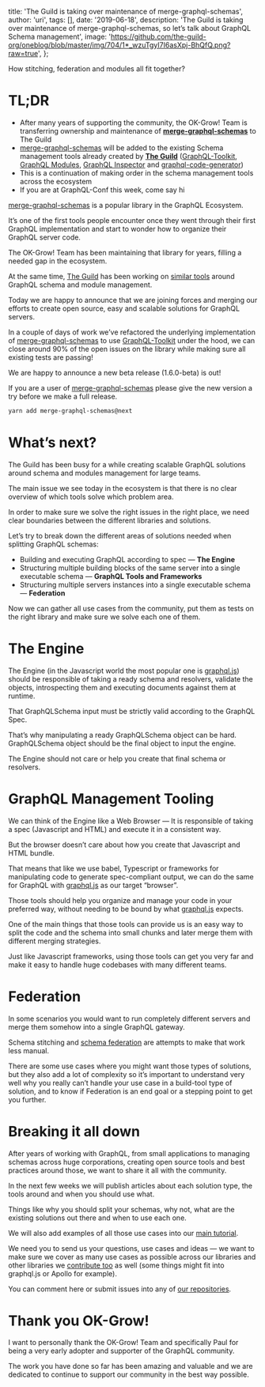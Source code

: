 
  title: 'The Guild is taking over maintenance of merge-graphql-schemas',
  author: 'uri',
  tags: [],
  date: '2019-06-18',
  description:
    'The Guild is taking over maintenance of merge-graphql-schemas, so let’s talk about GraphQL Schema management',
  image:
    'https://github.com/the-guild-org/oneblog/blob/master/img/704/1*_wzuTgyI7I6asXpj-BhQfQ.png?raw=true',
};


How stitching, federation and modules all fit together?

# TL;DR

- After many years of supporting the community, the OK-Grow! Team is transferring ownership and maintenance of [**merge-graphql-schemas**](https://github.com/urigo/merge-graphql-schemas) to The Guild
- [merge-graphql-schemas](https://github.com/urigo/merge-graphql-schemas) will be added to the existing Schema management tools already created by [**The Guild**](https://github.com/the-guild-org) ([GraphQL-Toolkit](https://github.com/ardatan/graphql-toolkit), [GraphQL Modules](https://github.com/urigo/graphql-modules), [GraphQL Inspector](https://github.com/kamilkisiela/graphql-inspector) and [graphql-code-generator](https://graphql-code-generator.com/))
- This is a continuation of making order in the schema management tools across the ecosystem
- If you are at GraphQL-Conf this week, come say hi

[merge-graphql-schemas](https://github.com/urigo/merge-graphql-schemas) is a popular library in the GraphQL Ecosystem.

It’s one of the first tools people encounter once they went through their first GraphQL implementation and start to wonder how to organize their GraphQL server code.

The OK-Grow! Team has been maintaining that library for years, filling a needed gap in the ecosystem.

At the same time, [The Guild](https://github.com/the-guild-org) has been working on [similar tools](https://github.com/the-guild-org/Stack) around GraphQL schema and module management.

Today we are happy to announce that we are joining forces and merging our efforts to create open source, easy and scalable solutions for GraphQL servers.

In a couple of days of work we’ve refactored the underlying implementation of [merge-graphql-schemas](https://github.com/urigo/merge-graphql-schemas) to use [GraphQL-Toolkit](https://github.com/ardatan/graphql-toolkit) under the hood, we can close around 90% of the open issues on the library while making sure all existing tests are passing!

We are happy to announce a new beta release (1.6.0-beta) is out!

If you are a user of [merge-graphql-schemas](https://github.com/urigo/merge-graphql-schemas) please give the new version a try before we make a full release.

```bash
yarn add merge-graphql-schemas@next
```

# What’s next?

The Guild has been busy for a while creating scalable GraphQL solutions around schema and modules management for large teams.

The main issue we see today in the ecosystem is that there is no clear overview of which tools solve which problem area.

In order to make sure we solve the right issues in the right place, we need clear boundaries between the different libraries and solutions.

Let’s try to break down the different areas of solutions needed when splitting GraphQL schemas:

- Building and executing GraphQL according to spec — **The Engine**
- Structuring multiple building blocks of the same server into a single executable schema — **GraphQL Tools and Frameworks**
- Structuring multiple servers instances into a single executable schema — **Federation**

Now we can gather all use cases from the community, put them as tests on the right library and make sure we solve each one of them.

# The Engine

The Engine (in the Javascript world the most popular one is [graphql.js](https://github.com/graphql/graphql-js)) should be responsible of taking a ready schema and resolvers, validate the objects, introspecting them and executing documents against them at runtime.

That GraphQLSchema input must be strictly valid according to the GraphQL Spec.

That’s why manipulating a ready GraphQLSchema object can be hard. GraphQLSchema object should be the final object to input the engine.

The Engine should not care or help you create that final schema or resolvers.

# GraphQL Management Tooling

We can think of the Engine like a Web Browser — It is responsible of taking a spec (Javascript and HTML) and execute it in a consistent way.

But the browser doesn’t care about how you create that Javascript and HTML bundle.

That means that like we use babel, Typescript or frameworks for manipulating code to generate spec-compliant output, we can do the same for GraphQL with [graphql.js](https://github.com/graphql/graphql-js) as our target “browser”.

Those tools should help you organize and manage your code in your preferred way, without needing to be bound by what [graphql.js](https://github.com/graphql/graphql-js) expects.

One of the main things that those tools can provide us is an easy way to split the code and the schema into small chunks and later merge them with different merging strategies.

Just like Javascript frameworks, using those tools can get you very far and make it easy to handle huge codebases with many different teams.

# Federation

In some scenarios you would want to run completely different servers and merge them somehow into a single GraphQL gateway.

Schema stitching and [schema federation](https://www.apollographql.com/docs/apollo-server/federation/federation-spec/) are attempts to make that work less manual.

There are some use cases where you might want those types of solutions, but they also add a lot of complexity so it’s important to understand very well why you really can’t handle your use case in a build-tool type of solution, and to know if Federation is an end goal or a stepping point to get you further.

# Breaking it all down

After years of working with GraphQL, from small applications to managing schemas across huge corporations, creating open source tools and best practices around those, we want to share it all with the community.

In the next few weeks we will publish articles about each solution type, the tools around and when you should use what.

Things like why you should split your schemas, why not, what are the existing solutions out there and when to use each one.

We will also add examples of all those use cases into our [main tutorial](https://www.tortilla.academy/Urigo/WhatsApp-Clone-Tutorial/).

We need you to send us your questions, use cases and ideas — we want to make sure we cover as many use cases as possible across our libraries and other libraries we [contribute too](https://github.com/apollographql/graphql-tools/pull/1150) as well (some things might fit into graphql.js or Apollo for example).

You can comment here or submit issues into any of [our repositories](https://github.com/the-guild-org/Stack).

# Thank you OK-Grow!

I want to personally thank the OK-Grow! Team and specifically Paul for being a very early adopter and supporter of the GraphQL community.

The work you have done so far has been amazing and valuable and we are dedicated to continue to support our community in the best way possible.
